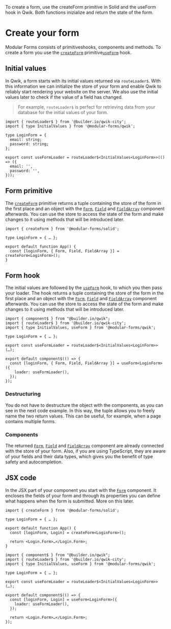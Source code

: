 
<Title>Create your form</Title>
<Description>
  To create a form, use the createForm primitive in Solid and the useForm hook
  in Qwik. Both functions inizialize and return the state of the form.
</Description>

# Create your form

Modular Forms consists of <Solid>primitives</Solid><Qwik>hooks</Qwik>, components and methods. To create a form you use the <Solid><A href="../../api/createForm">`createForm`</A> primitive</Solid><Qwik><A href="../../api/useForm">`useForm`</A> hook</Qwik>.

<Qwik block>

## Initial values

In Qwik, a form starts with its initial values returned via `routeLoader$`. With this information we can initialize the store of your form and enable Qwik to reliably start rendering your website on the server. We also use the initial values later to check if the value of a field has changed.

> For example, `routeLoader$` is perfect for retrieving data from your database for the initial values of your form.

```tsx
import { routeLoader$ } from '@builder.io/qwik-city';
import { type InitialValues } from '@modular-forms/qwik';

type LoginForm = {
  email: string;
  password: string;
};

export const useFormLoader = routeLoader$<InitialValues<LoginForm>>(() => ({
  email: '',
  password: '',
}));
```

</Qwik>

<Solid block>

## Form primitive

The <A href="../../api/createForm">`createForm`</A> primitive returns a tuple containing the store of the form in the first place and an object with the <A href="../../api/Form">`Form`</A>, <A href="../../api/Field">`Field`</A> and <A href="../../api/FieldArray">`FieldArray`</A> component afterwards. You can use the store to access the state of the form and make changes to it using methods that will be introduced later.

```tsx
import { createForm } from '@modular-forms/solid';

type LoginForm = { … };

export default function App() {
  const [loginForm, { Form, Field, FieldArray }] = createForm<LoginForm>();
}
```

</Solid>

<Qwik block>

## Form hook

The initial values are followed by the <A href="../../api/useForm">`useForm`</A> hook, to which you then pass your loader. The hook returns a tuple containing the store of the form in the first place and an object with the <A href="../../api/Form">`Form`</A>, <A href="../../api/Field">`Field`</A> and <A href="../../api/FieldArray">`FieldArray`</A> component afterwards. You can use the store to access the state of the form and make changes to it using methods that will be introduced later.

```tsx
import { component$ } from "@builder.io/qwik";
import { routeLoader$ } from '@builder.io/qwik-city';
import { type InitialValues, useForm } from '@modular-forms/qwik';

type LoginForm = { … };

export const useFormLoader = routeLoader$<InitialValues<LoginForm>>(…);

export default component$(() => {
  const [loginForm, { Form, Field, FieldArray }] = useForm<LoginForm>({
    loader: useFormLoader(),
  });
});
```

</Qwik>

### Destructuring

You do not have to destructure the object with the components, as you can see in the next code example. In this way, the tuple allows you to freely name the two return values. This can be useful, for example, when a page contains multiple forms.

### Components

The returned <A href="../../api/Form">`Form`</A>, <A href="../../api/Field">`Field`</A> and <A href="../../api/FieldArray">`FieldArray`</A> component are already connected with the store of your form. Also, if you are using TypeScript, they are aware of your fields and their data types, which gives you the benefit of type safety and autocompletion.

## JSX code

In the JSX part of your component you start with the <A href="../../api/Form">`Form`</A> component. It encloses the fields of your form and through its properties you can define what happens when the form is submitted. More on this later.

<Solid block>

```tsx
import { createForm } from '@modular-forms/solid';

type LoginForm = { … };

export default function App() {
  const [loginForm, Login] = createForm<LoginForm>();

  return <Login.Form>…</Login.Form>;
}
```

</Solid>

<Qwik block>

```tsx
import { component$ } from "@builder.io/qwik";
import { routeLoader$ } from '@builder.io/qwik-city';
import { type InitialValues, useForm } from '@modular-forms/qwik';

type LoginForm = { … };

export const useFormLoader = routeLoader$<InitialValues<LoginForm>>(…);

export default component$(() => {
  const [loginForm, Login] = useForm<LoginForm>({
    loader: useFormLoader(),
  });

  return <Login.Form>…</Login.Form>;
});
```

</Qwik>
